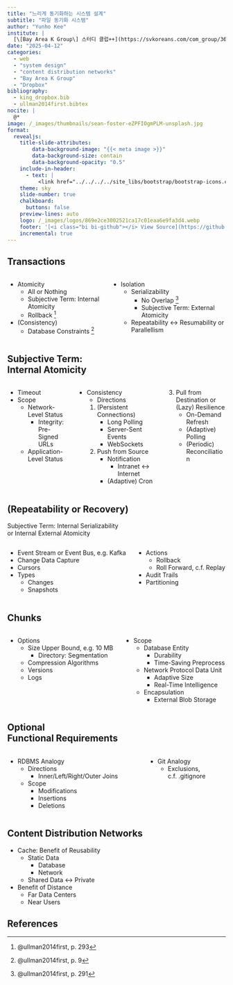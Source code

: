 ```yaml
---
title: "느리게 동기화하는 시스템 설계"
subtitle: "파일 동기화 시스템"
author: "Yunho Kee"
institute: |
  [\[Bay Area K Group\] 스터디 클럽++](https://svkoreans.com/com_group/365){style="color:var(--r-link-color);"}
date: "2025-04-12"
categories:
  - web
  - "system design"
  - "content distribution networks"
  - "Bay Area K Group"
  - "Dropbox"
bibliography:
  - king_dropbox.bib
  - ullman2014first.bibtex
nocite: |
  @*
image: /_images/thumbnails/sean-foster-eZPFIOgmPLM-unsplash.jpg
format:
  revealjs:
    title-slide-attributes:
        data-background-image: "{{< meta image >}}"
        data-background-size: contain
        data-background-opacity: "0.5"
    include-in-header:
      - text: |
          <link href="../../../../site_libs/bootstrap/bootstrap-icons.css" rel="stylesheet">
    theme: sky
    slide-number: true
    chalkboard: 
      buttons: false
    preview-lines: auto
    logo: /_images/logos/869e2ce3002521ca17c01eaa6e9fa3d4.webp
    footer: '[<i class="bi bi-github"></i> View Source](https://github.com/yhkee0404/yhkee0404.github.io/blob/main/posts/web/hello-interview/dropbox/index.qmd)'
    incremental: true
---
```


## Transactions

:::: {.columns}

::: {.column}

* Atomicity
  * All or Nothing
  * Subjective Term: Internal Atomicity
  * Rollback ^[@ullman2014first, p. 293]
* (Consistency)
  * Database Constraints ^[@ullman2014first, p. 9]

:::

::: {.column}

* Isolation
  * Serializability
    * No Overlap ^[@ullman2014first, p. 291]
    * Subjective Term: External Atomicity
  * Repeatability &harr; Resumability or Parallellism

:::

::::

## Subjective Term: <br/> Internal Atomicity {.smaller}

:::: {.columns}

::: {.column width="30%"}

* Timeout
* Scope
  * Network-Level Status
    * Integrity: Pre-Signed URLs
  * Application-Level Status

:::

::: {.column width="40%"}

* Consistency
  * Directions
  1. (Persistent Connections)
     * Long Polling
     * Server-Sent Events
     * WebSockets
  2. Push from Source
     * Notification
       * Intranet &harr; Internet
     * (Adaptive) Cron

:::

::: {.column width="30%"}

  3. Pull from Destination
    or (Lazy) Resilience
     * On-Demand Refresh
     * (Adaptive) Polling
     * (Periodic) Reconciliation

:::

::::

## (Repeatability or Recovery)

Subjective Term: Internal Serializability  
or Internal External Atomicity

:::: {.columns}

::: {.column}

* Event Stream or Event Bus, e.g. Kafka
* Change Data Capture
* Cursors
* Types
  * Changes
  * Snapshots

:::

::: {.column}

* Actions
  * Rollback
  * Roll Forward, c.f. Replay
* Audit Trails
* Partitioning

:::

::::

## Chunks {.smaller}

:::: {.columns}

::: {.column}

* Options
  * Size Upper Bound, e.g. 10 MB
    * Directory: Segmentation
  * Compression Algorithms
  * Versions
  * Logs

:::

::: {.column}

* Scope
  * Database Entity
    * Durability
    * Time-Saving Preprocess
  * Network Protocol Data Unit
    * Adaptive Size
    * Real-Time Intelligence
  * Encapsulation
    * External Blob Storage

:::

::::

## Optional <br/> Functional Requirements

:::: {.columns}

::: {.column}

* RDBMS Analogy
  * Directions
    * Inner/Left/Right/Outer Joins
  * Scope
    * Modifications
    * Insertions
    * Deletions

:::

::: {.column}

* Git Analogy
  * Exclusions, <br/> c.f. .gitignore

:::

::::

## Content Distribution Networks

* Cache: Benefit of Reusability
  * Static Data
    * Database
    * Network
  * Shared Data &harr; Private
* Benefit of Distance
  * Far Data Centers
  * Near Users

## References

